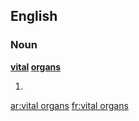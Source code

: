 ==English==

===Noun===
'''[[vital]] [[organ]]s'''

# {{plural of|[[vital organ]]}}

[[ar:vital organs]]
[[fr:vital organs]]